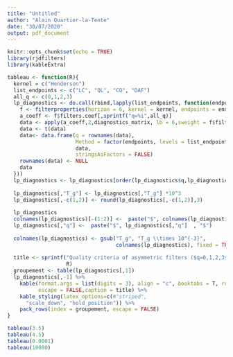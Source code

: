 ```yaml
---
title: "Untitled"
author: "Alain Quartier-la-Tente"
date: "30/07/2020"
output: pdf_document
---
```


```r
knitr::opts_chunk$set(echo = TRUE)
library(rjdfilters)
library(kableExtra)

tableau <- function(R){
  kernel = c("Henderson")
  list_endpoints <- c("LC", "QL", "CQ", "DAF")
  all_q <- c(0,1,2,3)
  lp_diagnostics <- do.call(rbind,lapply(list_endpoints, function(endpoints){
    f <- filterproperties(horizon = 6, kernel = kernel, endpoints = endpoints, ic = R)
    a_coeff <- f$filters.coef[,sprintf("q=%i",all_q)]
    data <- apply(a_coeff,2,diagnostics_matrix, lb = 6,sweight = f$filters.coef[,"q=6"])
    data <- t(data)
    data<- data.frame(q = rownames(data),
                      Method = factor(endpoints, levels = list_endpoints, ordered = TRUE),
                      data,
                      stringsAsFactors = FALSE)
    rownames(data) <- NULL
    data
  }))
  lp_diagnostics <- lp_diagnostics[order(lp_diagnostics$q,lp_diagnostics$Method),]
  
  lp_diagnostics[,"T_g"] <- lp_diagnostics[,"T_g"] *10^3
  lp_diagnostics[,-c(1,2)] <- round(lp_diagnostics[,-c(1,2)],3)
  
  lp_diagnostics
  colnames(lp_diagnostics)[-(1:2)] <-  paste("$", colnames(lp_diagnostics)[-(1:2)] , "$")
  lp_diagnostics[,"q"] <-  paste("$", lp_diagnostics[,"q"]  , "$")
  
  colnames(lp_diagnostics) <- gsub("T_g", "T_g \\times 10^{-3}",
                                   colnames(lp_diagnostics), fixed = TRUE)
  
  title <- sprintf("Quality criteria of asymmetric filters ($q=0,1,2,3$) computed by local polynomial with Henderson kernel for $h=6$ and $IC=%.1f$.",
                   R)
  groupement <- table(lp_diagnostics[,1])
  lp_diagnostics[,-1] %>% 
    kable(format.args = list(digits = 3), align = "c", booktabs = T, row.names = FALSE,
          escape = FALSE,caption = title) %>% 
    kable_styling(latex_options=c(#"striped", 
      "scale_down", "hold_position")) %>%
    pack_rows(index = groupement, escape = FALSE)
}

```


```r
tableau(3.5)
tableau(4.5)
tableau(0.0001)
tableau(10000)
```

